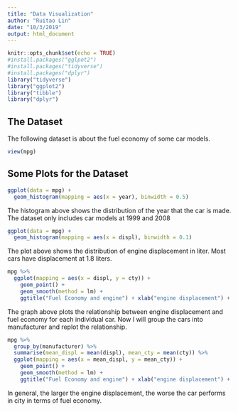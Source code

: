 ```yaml
---
title: "Data Visualization"
author: "Ruitao Lin"
date: "10/3/2019"
output: html_document
---
```


```r
knitr::opts_chunk$set(echo = TRUE)
#install.packages("gglpot2")
#install.packages("tidyverse")
#install.packages("dplyr")
library("tidyverse")
library("ggplot2")
library("tibble")
library("dplyr")


```

## The Dataset

The following dataset is about the fuel economy of some car models.
```r
view(mpg)
```



## Some Plots for the Dataset
```r
ggplot(data = mpg) +
  geom_histogram(mapping = aes(x = year), binwidth = 0.5)
```

The histogram above shows the distribution of the year that the car is made. The dataset only includes car models at 1999 and 2008



```r
ggplot(data = mpg) +
  geom_histogram(mapping = aes(x = displ), binwidth = 0.1)
```

The plot above shows the distribution of engine displacement in liter. Most cars have displacement at 1.8 liters.

```r
mpg %>%
  ggplot(mapping = aes(x = displ, y = cty)) + 
    geom_point() + 
    geom_smooth(method = lm) +
    ggtitle("Fuel Economy and engine") + xlab("engine displacement") + ylab("fuel economy in city")
```

The graph above plots the relationship between engine displacement and fuel economy for each individual car. Now I will group the cars into manufacturer and replot the relationship.

```r
mpg %>%
  group_by(manufacturer) %>%
  summarise(mean_displ = mean(displ), mean_cty = mean(cty)) %>%
  ggplot(mapping = aes(x = mean_displ, y = mean_cty)) + 
    geom_point() + 
    geom_smooth(method = lm) +
    ggtitle("Fuel Economy and engine") + xlab("engine displacement") + ylab("fuel economy in city")
```

In general, the larger the engine displacement, the worse the car performs in city in terms of fuel economy.




  